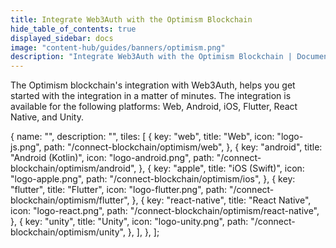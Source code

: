 ```yaml
---
title: Integrate Web3Auth with the Optimism Blockchain
hide_table_of_contents: true
displayed_sidebar: docs
image: "content-hub/guides/banners/optimism.png"
description: "Integrate Web3Auth with the Optimism Blockchain | Documentation - Web3Auth"
---
```



<SEO
  title="Integrate Web3Auth with the Optimism Blockchain"
  description="Integrate Web3Auth with the Optimism Blockchain | Documentation - Web3Auth"
  image="https://web3auth.io/docs/content-hub/guides/banners/optimism.png"
  slug="/connect-blockchain/evm/optimism"
/>

The Optimism blockchain's integration with Web3Auth, helps you get started with the integration in a matter of minutes. The integration is available
for the following platforms: Web, Android, iOS, Flutter, React Native, and Unity.

  {
    name: "",
    description: "",
    tiles: [
      {
        key: "web",
        title: "Web",
        icon: "logo-js.png",
        path: "/connect-blockchain/optimism/web",
      },
      {
        key: "android",
        title: "Android (Kotlin)",
        icon: "logo-android.png",
        path: "/connect-blockchain/optimism/android",
      },
      {
        key: "apple",
        title: "iOS (Swift)",
        icon: "logo-apple.png",
        path: "/connect-blockchain/optimism/ios",
      },
      {
        key: "flutter",
        title: "Flutter",
        icon: "logo-flutter.png",
        path: "/connect-blockchain/optimism/flutter",
      },
      {
        key: "react-native",
        title: "React Native",
        icon: "logo-react.png",
        path: "/connect-blockchain/optimism/react-native",
      },
      {
        key: "unity",
        title: "Unity",
        icon: "logo-unity.png",
        path: "/connect-blockchain/optimism/unity",
      },
    ],
  },
];

<Tiles tileGroups={Optimism} />
